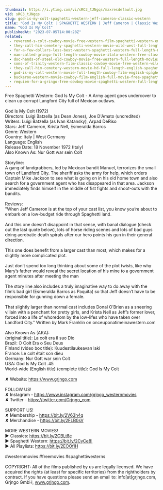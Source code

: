 ```yaml
---
thumbnail: https://i.ytimg.com/vi/sRC3_tJNgqs/maxresdefault.jpg
vid: sRC3_tJNgqs
slug: god-is-my-colt-spaghetti-western-jeff-cameron-classic-western
title: "God Is My Colt | SPAGHETTI WESTERN | Jeff Cameron | Classic Western"
name: "God Is My Colt"
publishedAt: "2023-07-05T14:00:28Z"
related:
  - reverend-s-colt-cowboy-movie-free-western-film-spaghetti-western-english
  - they-call-him-cemetery-spaghetti-western-movie-wild-west-full-length-english
  - for-a-few-dollars-less-best-western-spaghetti-western-full-length-movie-wild-west
  - man-called-gringo-full-length-cowboy-movie-italo-western-free-classic-movie
  - doc-hands-of-steel-old-cowboy-movie-free-western-full-length-movies-free-youtube-movie
  - sons-of-trinity-western-film-classic-cowboy-movie-free-western-wild-west-full-length-movie
  - they-call-him-cemetery-western-movie-hd-full-length-english-spaghetti-western
  - god-is-my-colt-western-movie-full-length-cowboy-film-english-spaghetti-italo-western
  - buckaroo-western-movie-cowboy-film-english-full-movie-free-spaghetti-western
  - requiem-for-a-gringo-free-cowboy-movie-spaghetti-western-full-length-western-movie
---
```


Free Spaghetti Western: God Is My Colt - A Army agent goes undercover to clean up corrupt Langford City full of Mexican outlaws. <br />
<br />
God Is My Colt (1972)<br />
Directors: Luigi Batzella (as Dean Jones), Joe D'Amato (uncredited)<br />
Writers: Luigi Batzella (as Ivan Katansky), Arpad DeRiso<br />
Stars: Jeff Cameron, Krista Nell, Esmeralda Barros <br />
Genre: Western<br />
Country: Italy | West Germany<br />
Language: English<br />
Release Date: 18 November 1972 (Italy) <br />
Also Known As: Nur Gott war sein Colt <br />
<br />
Storyline:<br />
A gang of landgrabbers, led by Mexican bandit Manuel, terrorizes the small town of Landford City. The sheriff asks the army for help, which orders Captain Mike Jackson to see what is going on in his old home town and also search for a government agent who has disappeared in that area. Jackson immediately finds himself in the middle of fist fights and shoot-outs with the bandits.<br />
<br />
Reviews:<br />
"When Jeff Cameron is at the top of your cast list, you know you’re about to embark on a low-budget ride through Spaghetti land.<br />
<br />
And this one doesn’t disappoint in that sense, with banal dialogue (check out the last quote below), lots of horse riding scenes and lots of bad guys doing acrobatic death spirals after our hero points his gun in their general direction.<br />
<br />
This one does benefit from a larger cast than most, which makes for a slightly more complicated plot.<br />
<br />
Just don’t spend too long thinking about some of the plot twists, like why Mary’s father would reveal the secret location of his mine to a government agent minutes after meeting the man<br />
<br />
The story line also includes a truly imaginative way to do away with the film’s bad girl (Esmeralda Barros as Paquita) so that Jeff doesn’t have to be responsible for gunning down a female.<br />
<br />
That slightly larger than normal cast includes Donal O’Brien as a sneering villain with a penchant for pretty girls, and Krista Nell as Jeff’s former lover, forced into a life of whoredom by the low-lifes who have taken over Landford City." Written by Mark Franklin on onceuponatimeinawestern.com<br />
<br />
Also Known As (AKA):<br />
(original title): La colt era il suo Dio<br />
Brazil: O Colt Era o Seu Deus<br />
Finland (video box title): Kuudestilaukeavan laki<br />
France: Le colt était son dieu<br />
Germany: Nur Gott war sein Colt<br />
USA: God Is My Colt .45<br />
World-wide (English title) (complete title): God Is My Colt<br />
<br />
✘ Website: https://www.grjngo.com<br />
<br />
FOLLOW US!<br />
✘ Instagram - https://www.instagram.com/grjngo_westernmovies<br />
✘ Twitter - https://twitter.com/Grjngo_com<br />
<br />
SUPPORT US!<br />
✘ Membership - https://bit.ly/2V63h4q<br />
✘ Merchandise - https://bit.ly/2FLB0sV<br />
<br />
MORE WESTERN MOVIES! <br />
► Classics: https://bit.ly/2CBLt8c <br />
► Spaghetti Western: https://bit.ly/2CyCe8I <br />
► All Playlists: https://bit.ly/2EOOfIH <br />
<br />
#westernmovies #freemovies #spaghettiwesterns<br />
<br />
COPYRIGHT: All of the films published by us are legally licensed. We have acquired the rights (at least for specific territories) from the rightholders by contract. If you have questions please send an email to: info[at]grjngo.com, Grjngo GmbH, www.grjngo.com.